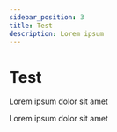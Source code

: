 ```yaml
---
sidebar_position: 3
title: Test
description: Lorem ipsum
---
```




<!-- ----- -->

# Test

<!-- MAIN LOADING -->
<RaffaelloLoader license="MXunPm" />
<RaffaelloFullscreen className="js-previewImage" />

Lorem ipsum dolor sit amet

<TestV2 />

Lorem ipsum dolor sit amet
